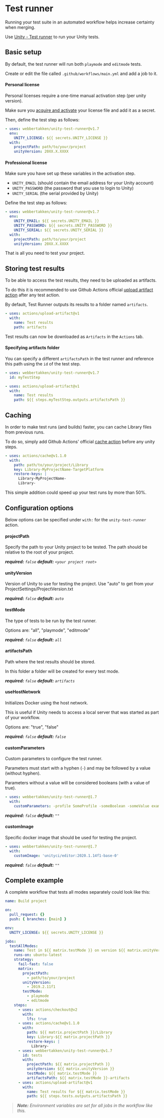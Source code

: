 # Test runner

Running your test suite in an automated workflow helps increase certainty when merging.

Use [Unity - Test runner](https://github.com/marketplace/actions/unity-test-runner) to run your
Unity tests.

## Basic setup

By default, the test runner will run both `playmode` and `editmode` tests.

Create or edit the file called `.github/workflows/main.yml` and add a job to it.

#### Personal license

Personal licenses require a one-time manual activation step (per unity version).

Make sure you
[acquire and activate](https://github.com/marketplace/actions/unity-request-activation-file) your
license file and add it as a secret.

Then, define the test step as follows:

```yaml
- uses: webbertakken/unity-test-runner@v1.7
  env:
    UNITY_LICENSE: ${{ secrets.UNITY_LICENSE }}
  with:
    projectPath: path/to/your/project
    unityVersion: 20XX.X.XXXX
```

#### Professional license

Make sure you have set up these variables in the activation step.

- `UNITY_EMAIL` (should contain the email address for your Unity account)
- `UNITY_PASSWORD` (the password that you use to login to Unity)
- `UNITY_SERIAL` (the serial provided by Unity)

Define the test step as follows:

```yaml
- uses: webbertakken/unity-test-runner@v1.7
  env:
    UNITY_EMAIL: ${{ secrets.UNITY_EMAIL }}
    UNITY_PASSWORD: ${{ secrets.UNITY_PASSWORD }}
    UNITY_SERIAL: ${{ secrets.UNITY_SERIAL }}
  with:
    projectPath: path/to/your/project
    unityVersion: 20XX.X.XXXX
```

That is all you need to test your project.

## Storing test results

To be able to access the test results, they need to be uploaded as artifacts.

To do this it is recommended to use Github Actions official
[upload artifact action](https://github.com/marketplace/actions/upload-artifact) after any test
action.

By default, Test Runner outputs its results to a folder named `artifacts`.

```yaml
- uses: actions/upload-artifact@v1
  with:
    name: Test results
    path: artifacts
```

Test results can now be downloaded as `Artifacts` in the `Actions` tab.

#### Specifying artifacts folder

You can specify a different `artifactsPath` in the test runner and reference this path using the
`id` of the test step.

```yaml
- uses: webbertakken/unity-test-runner@v1.7
  id: myTestStep
```

```yaml
- uses: actions/upload-artifact@v1
  with:
    name: Test results
    path: ${{ steps.myTestStep.outputs.artifactsPath }}
```

## Caching

In order to make test runs (and builds) faster, you can cache Library files from previous runs.

To do so, simply add Github Actions' official
[cache action](https://github.com/marketplace/actions/cache) before any unity steps.

```yaml
- uses: actions/cache@v1.1.0
  with:
    path: path/to/your/project/Library
    key: Library-MyProjectName-TargetPlatform
    restore-keys: |
      Library-MyProjectName-
      Library-
```

This simple addition could speed up your test runs by more than 50%.

## Configuration options

Below options can be specified under `with:` for the `unity-test-runner` action.

#### projectPath

Specify the path to your Unity project to be tested. The path should be relative to the root of your
project.

_**required:** `false`_ _**default:** `<your project root>`_

#### unityVersion

Version of Unity to use for testing the project. Use "auto" to get from your
ProjectSettings/ProjectVersion.txt

_**required:** `false`_ _**default:** `auto`_

#### testMode

The type of tests to be run by the test runner.

Options are: "all", "playmode", "editmode"

_**required:** `false`_ _**default:** `all`_

#### artifactsPath

Path where the test results should be stored.

In this folder a folder will be created for every test mode.

_**required:** `false`_ _**default:** `artifacts`_

#### useHostNetwork

Initializes Docker using the host network.

This is useful if Unity needs to access a local server that was started as part of your workflow.

Options are: "true", "false"

_**required:** `false`_ _**default:** `false`_

#### customParameters

Custom parameters to configure the test runner.

Parameters must start with a hyphen (`-`) and may be followed by a value (without hyphen).

Parameters without a value will be considered booleans (with a value of true).

```yaml
- uses: webbertakken/unity-test-runner@1.7
  with:
    customParameters: -profile SomeProfile -someBoolean -someValue exampleValue
```

_**required:** `false`_ _**default:** `""`_

#### customImage

Specific docker image that should be used for testing the project.

```yaml
- uses: webbertakken/unity-test-runner@1.7
  with:
    customImage: 'unityci/editor:2020.1.14f1-base-0'
```

_**required:** `false`_ _**default:** `""`_

## Complete example

A complete workflow that tests all modes separately could look like this:

```yaml
name: Build project

on:
  pull_request: {}
  push: { branches: [main] }

env:
  UNITY_LICENSE: ${{ secrets.UNITY_LICENSE }}

jobs:
  testAllModes:
    name: Test in ${{ matrix.testMode }} on version ${{ matrix.unityVersion }}
    runs-on: ubuntu-latest
    strategy:
      fail-fast: false
      matrix:
        projectPath:
          - path/to/your/project
        unityVersion:
          - 2019.2.11f1
        testMode:
          - playmode
          - editmode
    steps:
      - uses: actions/checkout@v2
        with:
          lfs: true
      - uses: actions/cache@v1.1.0
        with:
          path: ${{ matrix.projectPath }}/Library
          key: Library-${{ matrix.projectPath }}
          restore-keys: |
            Library-
      - uses: webbertakken/unity-test-runner@v1.7
        id: tests
        with:
          projectPath: ${{ matrix.projectPath }}
          unityVersion: ${{ matrix.unityVersion }}
          testMode: ${{ matrix.testMode }}
          artifactsPath: ${{ matrix.testMode }}-artifacts
      - uses: actions/upload-artifact@v1
        with:
          name: Test results for ${{ matrix.testMode }}
          path: ${{ steps.tests.outputs.artifactsPath }}
```

> _**Note:** Environment variables are set for all jobs in the workflow like this._
